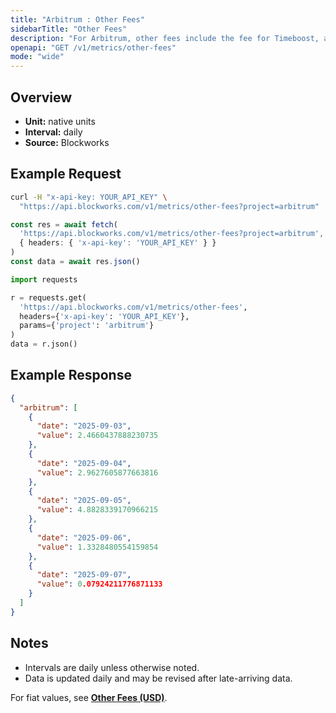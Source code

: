 ```yaml
---
title: "Arbitrum : Other Fees"
sidebarTitle: "Other Fees"
description: "For Arbitrum, other fees include the fee for Timeboost, an priroty auction for access to transactions with no delay compared to 200ms delay for the chain's sequencer"
openapi: "GET /v1/metrics/other-fees"
mode: "wide"
---
```


## Overview

- **Unit:** native units
- **Interval:** daily
- **Source:** Blockworks

## Example Request

<CodeGroup>

```bash cURL
curl -H "x-api-key: YOUR_API_KEY" \
  "https://api.blockworks.com/v1/metrics/other-fees?project=arbitrum"
```

```typescript TypeScript
const res = await fetch(
  'https://api.blockworks.com/v1/metrics/other-fees?project=arbitrum',
  { headers: { 'x-api-key': 'YOUR_API_KEY' } }
)
const data = await res.json()
```

```python Python
import requests

r = requests.get(
  'https://api.blockworks.com/v1/metrics/other-fees',
  headers={'x-api-key': 'YOUR_API_KEY'},
  params={'project': 'arbitrum'}
)
data = r.json()
```

</CodeGroup>

## Example Response

```json
{
  "arbitrum": [
    {
      "date": "2025-09-03",
      "value": 2.4660437888230735
    },
    {
      "date": "2025-09-04",
      "value": 2.9627605877663816
    },
    {
      "date": "2025-09-05",
      "value": 4.8828339170966215
    },
    {
      "date": "2025-09-06",
      "value": 1.3328480554159854
    },
    {
      "date": "2025-09-07",
      "value": 0.07924211776871133
    }
  ]
}
```

## Notes
- Intervals are daily unless otherwise noted.
- Data is updated daily and may be revised after late-arriving data.


<Note>For fiat values, see **[Other Fees (USD)](./other-fees-usd)**.</Note>